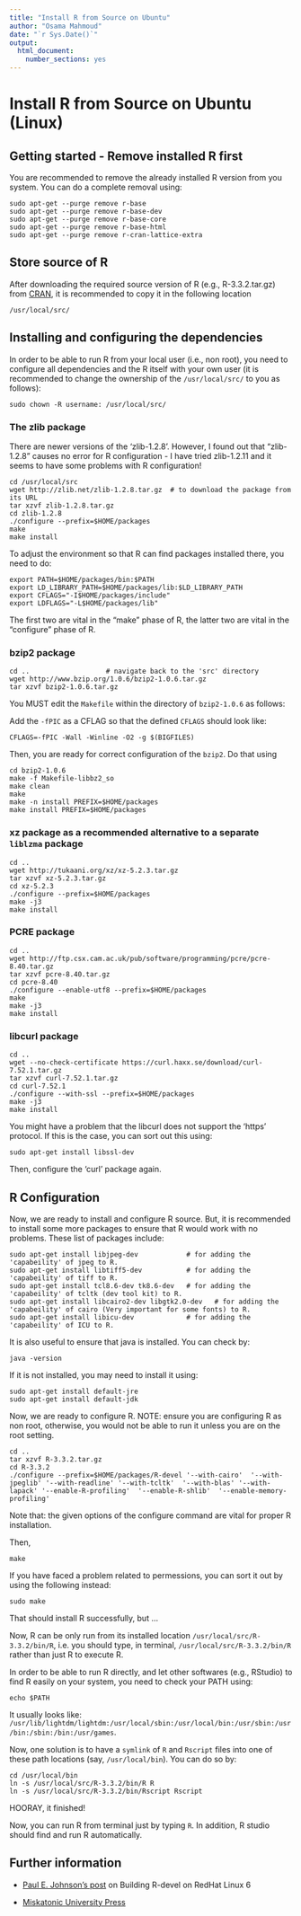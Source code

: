 ```yaml
---
title: "Install R from Source on Ubuntu"
author: "Osama Mahmoud"
date: "`r Sys.Date()`"
output: 
  html_document: 
    number_sections: yes
---
```

# Install R from Source on Ubuntu (Linux)

## Getting started - Remove installed R first

You are recommended to remove the already installed R version from you system. You can do a complete removal using:

```
sudo apt-get --purge remove r-base
sudo apt-get --purge remove r-base-dev
sudo apt-get --purge remove r-base-core
sudo apt-get --purge remove r-base-html
sudo apt-get --purge remove r-cran-lattice-extra
```

## Store source of R

After downloading the required source version of R (e.g., R-3.3.2.tar.gz) from [CRAN](https://cran.r-project.org/), it is recommended to copy it in the following location

```
/usr/local/src/
```

## Installing and configuring the dependencies
In order to be able to run R from your local user (i.e., non root), you need to configure all dependencies and the R itself with your own user (it is recommended to change the ownership of the `/usr/local/src/` to you as follows):

```
sudo chown -R username: /usr/local/src/
```

### The zlib package
There are newer versions of the 'zlib-1.2.8'. However, I found out that "zlib-1.2.8" causes no error for R configuration - I have tried zlib-1.2.11 and it seems to have some problems with R configuration!
```
cd /usr/local/src
wget http://zlib.net/zlib-1.2.8.tar.gz  # to download the package from its URL
tar xzvf zlib-1.2.8.tar.gz
cd zlib-1.2.8
./configure --prefix=$HOME/packages
make
make install
```

To adjust the environment so that R can find packages installed there, you need to do:

```
export PATH=$HOME/packages/bin:$PATH
export LD_LIBRARY_PATH=$HOME/packages/lib:$LD_LIBRARY_PATH 
export CFLAGS="-I$HOME/packages/include" 
export LDFLAGS="-L$HOME/packages/lib" 
```
 
The first two are vital in the "make" phase of R, the latter two are vital in the "configure" phase of R.

### bzip2 package

```
cd ..                   # navigate back to the 'src' directory 
wget http://www.bzip.org/1.0.6/bzip2-1.0.6.tar.gz
tar xzvf bzip2-1.0.6.tar.gz
```
You MUST edit the `Makefile` within the directory of `bzip2-1.0.6` as follows:

Add the `-fPIC` as a CFLAG so that the defined `CFLAGS` should look like:

```
CFLAGS=-fPIC -Wall -Winline -O2 -g $(BIGFILES)
```

Then, you are ready for correct configuration of the `bzip2`. Do that using

```
cd bzip2-1.0.6
make -f Makefile-libbz2_so
make clean
make
make -n install PREFIX=$HOME/packages
make install PREFIX=$HOME/packages
```

### xz package as a recommended alternative to a separate `liblzma` package

```
cd ..
wget http://tukaani.org/xz/xz-5.2.3.tar.gz
tar xzvf xz-5.2.3.tar.gz
cd xz-5.2.3
./configure --prefix=$HOME/packages
make -j3
make install
```

### PCRE package

```
cd ..
wget http://ftp.csx.cam.ac.uk/pub/software/programming/pcre/pcre-8.40.tar.gz
tar xzvf pcre-8.40.tar.gz
cd pcre-8.40
./configure --enable-utf8 --prefix=$HOME/packages
make
make -j3
make install
```

### libcurl package


```
cd ..
wget --no-check-certificate https://curl.haxx.se/download/curl-7.52.1.tar.gz
tar xzvf curl-7.52.1.tar.gz
cd curl-7.52.1
./configure --with-ssl --prefix=$HOME/packages
make -j3
make install
```
You might have a problem that the libcurl does not support the 'https' protocol. If this is the case, you can sort out this using:

```
sudo apt-get install libssl-dev
```
Then, configure the 'curl' package again.

## R Configuration

Now, we are ready to install and configure R source. But, it is recommended to install some more packages to ensure that R would work with no problems. These list of packages include:
```
sudo apt-get install libjpeg-dev            # for adding the 'capabeility' of jpeg to R.
sudo apt-get install libtiff5-dev           # for adding the 'capabeility' of tiff to R.
sudo apt-get install tcl8.6-dev tk8.6-dev   # for adding the 'capabeility' of tcltk (dev tool kit) to R.
sudo apt-get install libcairo2-dev libgtk2.0-dev   # for adding the 'capabeility' of cairo (Very important for some fonts) to R.
sudo apt-get install libicu-dev             # for adding the 'capabeility' of ICU to R.
```
It is also useful to ensure that java is installed. You can check by:

```
java -version
```
If it is not installed, you may need to install it using:
```
sudo apt-get install default-jre
sudo apt-get install default-jdk
```
Now, we are ready to configure R. NOTE: ensure you are configuring R as non root, otherwise, you would not be able to run it unless you are on the root setting.
```
cd ..
tar xzvf R-3.3.2.tar.gz
cd R-3.3.2
./configure --prefix=$HOME/packages/R-devel '--with-cairo'  '--with-jpeglib' '--with-readline' '--with-tcltk'  '--with-blas' '--with-lapack' '--enable-R-profiling'  '--enable-R-shlib'  '--enable-memory-profiling'
```

Note that: the given options of the configure command are vital for proper R installation.

Then,

```
make
```
If you have faced a problem related to permessions, you can sort it out by using the following instead:
```
sudo make
```
That should install R successfully, but ...

Now, R can be only run from its installed location `/usr/local/src/R-3.3.2/bin/R`, i.e. you should type, in terminal, `/usr/local/src/R-3.3.2/bin/R` rather than just R to execute R.

In order to be able to run R directly, and let other softwares (e.g., RStudio) to find R easily on your system, you need to check your PATH using:

```
echo $PATH
```

It usually looks like: `/usr/lib/lightdm/lightdm:/usr/local/sbin:/usr/local/bin:/usr/sbin:/usr/bin:/sbin:/bin:/usr/games`.

Now, one solution is to have a `symlink` of `R` and `Rscript` files into one of these path locations (say, `/usr/local/bin`). You can do so by:

```
cd /usr/local/bin
ln -s /usr/local/src/R-3.3.2/bin/R R
ln -s /usr/local/src/R-3.3.2/bin/Rscript Rscript
```

HOORAY, it finished!

Now, you can run R from terminal just by typing `R`. In addition, R studio should find and run R automatically.

## Further information

* [Paul E. Johnson's post](http://pj.freefaculty.org/blog/?p=315) on Building R-devel on RedHat Linux 6

* [Miskatonic University Press](https://www.miskatonic.org/2015/06/23/installing-r-from-source/)